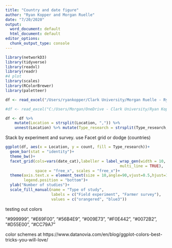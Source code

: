 ```yaml
---
title: "Country and date figure"
author: "Ryan Kopper and Morgan Ruelle"
date: "7/20/2020"
output:
  word_document: default
  html_document: default
editor_options:
  chunk_output_type: console
---
```

```r
library(networkD3)
library(tidyverse)
library(readxl)
library(readr)
#4 plot
library(scales)
library(RColorBrewer)
library(paletteer)

```

```r


df <- read_excel("/Users/ryankopper/Clark University/Morgan Ruelle - Ryan Kopper Research/Push Pull Systematic Review/Table of journals included.xlsx", sheet = "included")

#df <- read_excel("C:/Users/Morgan/OneDrive - Clark University/Ryan Kopper Research/Push Pull Systematic Review/Table of journals included.xlsx", sheet = "included")

```

```r

df <- df %>% 
    mutate(Location = strsplit(Location, ",")) %>% 
    unnest(Location) %>% mutate(Type_research = strsplit(Type_research, ",")) %>% unnest(Type_research) %>% mutate(date_cat=cut(Date, breaks = c(-Inf, 2004, 2009, 2014, Inf), labels = c("2000 to 2004","2005 to 2009","2010 to 2014","2015 to 2019"))) %>% group_by(date_cat, `Type_research`, Location) %>% summarise(count = n())

```
Stack by experiment and survey. use Facet grid or dodge (countries)

```r
ggplot(df, aes(x = Location, y = count, fill = Type_research))+
  geom_bar(stat = "identity")+
  theme_bw()+
  facet_grid(cols=vars(date_cat),labeller = label_wrap_gen(width = 10,
                                                  multi_line = TRUE),
             space = "free_x", scales = "free_x")+
  theme(axis.text.x = element_text(size = 10,angle=90,vjust=0.5,hjust=1),
        legend.position = "bottom")+
  ylab("Number of studies")+
  scale_fill_manual(name = "Type of study",
                    labels = c("Field experiment", "Farmer survey"),
                    values = c("orangered", "blue3"))
```

testing out colors

"#999999", "#E69F00", "#56B4E9", "#009E73",
          "#F0E442", "#0072B2", "#D55E00", "#CC79A7"

color schemes at
https://www.datanovia.com/en/blog/ggplot-colors-best-tricks-you-will-love/
```r

```

